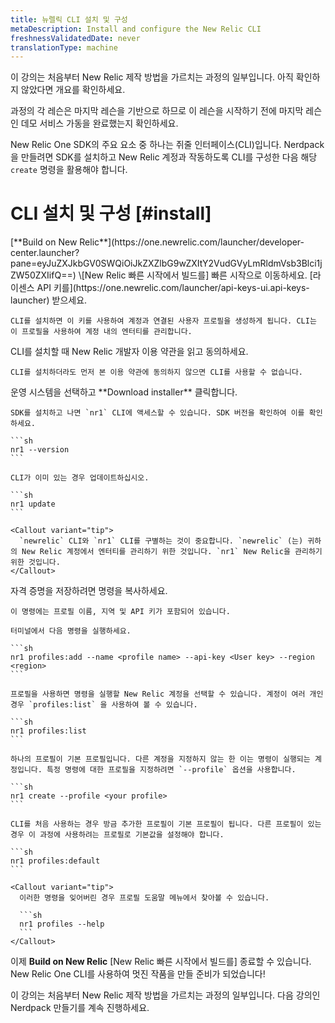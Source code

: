 ```yaml
---
title: 뉴렐릭 CLI 설치 및 구성
metaDescription: Install and configure the New Relic CLI
freshnessValidatedDate: never
translationType: machine
---
```


<Callout variant="tip">
  이 강의는 처음부터 New Relic 제작 방법을 가르치는 과정의 일부입니다. 아직 확인하지 않았다면 개요를 확인하세요.

  과정의 각 레슨은 마지막 레슨을 기반으로 하므로 이 레슨을 시작하기 전에 마지막 레슨인 데모 서비스 가동을 완료했는지 확인하세요.
</Callout>

New Relic One SDK의 주요 요소 중 하나는 쥐줄 인터페이스(CLI)입니다. Nerdpack을 만들려면 SDK를 설치하고 New Relic 계정과 작동하도록 CLI를 구성한 다음 해당 `create` 명령을 활용해야 합니다.

# CLI 설치 및 구성 [#install]

<Steps>
  <Step>
    [**Build on New Relic**](https://one.newrelic.com/launcher/developer-center.launcher?pane=eyJuZXJkbGV0SWQiOiJkZXZlbG9wZXItY2VudGVyLmRldmVsb3Blci1jZW50ZXIifQ==) \[New Relic 빠른 시작에서 빌드를] 빠른 시작으로 이동하세요.
  </Step>

  <Step>
    [라이센스 API 키를](https://one.newrelic.com/launcher/api-keys-ui.api-keys-launcher) 받으세요.

    CLI를 설치하면 이 키를 사용하여 계정과 연결된 사용자 프로필을 생성하게 됩니다. CLI는 이 프로필을 사용하여 계정 내의 엔터티를 관리합니다.
  </Step>

  <Step>
    CLI를 설치할 때 New Relic 개발자 이용 약관을 읽고 동의하세요.

    CLI를 설치하더라도 먼저 본 이용 약관에 동의하지 않으면 CLI를 사용할 수 없습니다.
  </Step>

  <Step>
    운영 시스템을 선택하고 **Download installer** 클릭합니다.

    SDK를 설치하고 나면 `nr1` CLI에 액세스할 수 있습니다. SDK 버전을 확인하여 이를 확인하세요.

    ```sh
    nr1 --version
    ```

    CLI가 이미 있는 경우 업데이트하십시오.

    ```sh
    nr1 update
    ```

    <Callout variant="tip">
      `newrelic` CLI와 `nr1` CLI를 구별하는 것이 중요합니다. `newrelic` (는) 귀하의 New Relic 계정에서 엔터티를 관리하기 위한 것입니다. `nr1` New Relic을 관리하기 위한 것입니다.
    </Callout>
  </Step>

  <Step>
    자격 증명을 저장하려면 명령을 복사하세요.

    이 명령에는 프로필 이름, 지역 및 API 키가 포함되어 있습니다.

    터미널에서 다음 명령을 실행하세요.

    ```sh
    nr1 profiles:add --name <profile name> --api-key <User key> --region <region>
    ```

    프로필을 사용하면 명령을 실행할 New Relic 계정을 선택할 수 있습니다. 계정이 여러 개인 경우 `profiles:list` 을 사용하여 볼 수 있습니다.

    ```sh
    nr1 profiles:list
    ```

    하나의 프로필이 기본 프로필입니다. 다른 계정을 지정하지 않는 한 이는 명령이 실행되는 계정입니다. 특정 명령에 대한 프로필을 지정하려면 `--profile` 옵션을 사용합니다.

    ```sh
    nr1 create --profile <your profile>
    ```

    CLI를 처음 사용하는 경우 방금 추가한 프로필이 기본 프로필이 됩니다. 다른 프로필이 있는 경우 이 과정에 사용하려는 프로필로 기본값을 설정해야 합니다.

    ```sh
    nr1 profiles:default
    ```

    <Callout variant="tip">
      이러한 명령을 잊어버린 경우 프로필 도움말 메뉴에서 찾아볼 수 있습니다.

      ```sh
      nr1 profiles --help
      ```
    </Callout>
  </Step>
</Steps>

이제 **Build on New Relic** \[New Relic 빠른 시작에서 빌드를] 종료할 수 있습니다. New Relic One CLI를 사용하여 멋진 작품을 만들 준비가 되었습니다!

<Callout variant="tip">
  이 강의는 처음부터 New Relic 제작 방법을 가르치는 과정의 일부입니다. 다음 강의인 Nerdpack 만들기를 계속 진행하세요.
</Callout>
